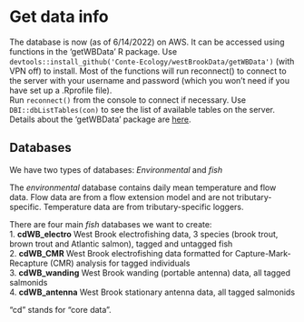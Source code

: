 # Get data info

The database is now (as of 6/14/2022) on AWS. It can be accessed using functions in the 'getWBData' R package. Use `devtools::install_github('Conte-Ecology/westBrookData/getWBData')` (with VPN off) to install. Most of the functions will run reconnect() to connect to the server with your username and password (which you won't need if you have set up a .Rprofile file).\
Run `reconnect()` from the console to connect if necessary. Use `DBI::dbListTables(con)` to see the list of available tables on the server. Details about the 'getWBData' package are [here](https://github.com/Conte-Ecology/westBrookData/blob/master/getWBData/vignettes/getWBDataTutorial.pdf).

## Databases

We have two types of databases: *Environmental* and *fish*

The *environmental* database contains daily mean temperature and flow data. Flow data are from a flow extension model and are not tributary-specific. Temperature data are from tributary-specific loggers.

There are four main *fish* databases we want to create:\
1. **cdWB_electro** West Brook electrofishing data, 3 species (brook trout, brown trout and Atlantic salmon), tagged and untagged fish\
2. **cdWB_CMR** West Brook electrofishing data formatted for Capture-Mark-Recapture (CMR) analysis for tagged individuals\
3. **cdWB_wanding** West Brook wanding (portable antenna) data, all tagged salmonids\
4. **cdWB_antenna** West Brook stationary antenna data, all tagged salmonids

"cd" stands for "core data".  

